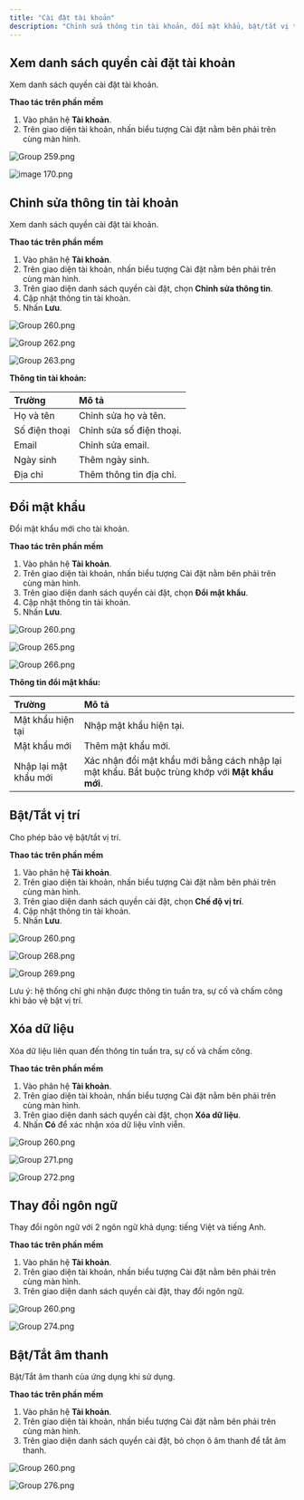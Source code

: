 ```yaml
---
title: "Cài đặt tài khoản"
description: "Chỉnh sửa thông tin tài khoản, đổi mật khẩu, bật/tắt vị trí, xóa dữ liệu, thay đổi ngôn ngữ và bật/tắt âm thanh."
---
```


## Xem danh sách quyền cài đặt tài khoản

Xem danh sách quyền cài đặt tài khoản.

**Thao tác trên phần mềm**

1. Vào phân hệ **Tài khoản**.
2. Trên giao diện tài khoản, nhấn biểu tượng Cài đặt nằm bên phải trên cùng màn hình.

![Group 259.png](/images/Group259.png)

![image 170.png](/images/image170.png)

## Chỉnh sửa thông tin tài khoản

Xem danh sách quyền cài đặt tài khoản.

**Thao tác trên phần mềm**

1. Vào phân hệ **Tài khoản**.
2. Trên giao diện tài khoản, nhấn biểu tượng Cài đặt nằm bên phải trên cùng màn hình.
3. Trên giao diện danh sách quyền cài đặt, chọn **Chỉnh sửa thông tin**.
4. Cập nhật thông tin tài khoản.
5. Nhấn **Lưu**.

![Group 260.png](/images/Group260.png)

![Group 262.png](/images/Group262.png)

![Group 263.png](/images/Group263.png)

**Thông tin tài khoản:**

| Trường        | Mô tả                    |
| :------------ | :----------------------- |
| Họ và tên     | Chỉnh sửa họ và tên.     |
| Số điện thoại | Chỉnh sửa số điện thoại. |
| Email         | Chỉnh sửa email.         |
| Ngày sinh     | Thêm ngày sinh.          |
| Địa chỉ       | Thêm thông tin địa chỉ.  |

## Đổi mật khẩu

Đổi mật khẩu mới cho tài khoản.

**Thao tác trên phần mềm**

1. Vào phân hệ **Tài khoản**.
2. Trên giao diện tài khoản, nhấn biểu tượng Cài đặt nằm bên phải trên cùng màn hình.
3. Trên giao diện danh sách quyền cài đặt, chọn **Đổi mật khẩu**.
4. Cập nhật thông tin tài khoản.
5. Nhấn **Lưu**.

![Group 260.png](/images/Group260.png)

![Group 265.png](/images/Group265.png)

![Group 266.png](/images/Group266.png)

**Thông tin đổi mật khẩu:**

| Trường                | Mô tả                                                                                            |
| :-------------------- | :----------------------------------------------------------------------------------------------- |
| Mật khẩu hiện tại     | Nhập mật khẩu hiện tại.                                                                          |
| Mật khẩu mới          | Thêm mật khẩu mới.                                                                               |
| Nhập lại mật khẩu mới | Xác nhận đổi mật khẩu mới bằng cách nhập lại mật khẩu. Bắt buộc trùng khớp với **Mật khẩu mới**. |

## Bật/Tắt vị trí

Cho phép bảo vệ bật/tắt vị trí.

**Thao tác trên phần mềm**

1. Vào phân hệ **Tài khoản**.
2. Trên giao diện tài khoản, nhấn biểu tượng Cài đặt nằm bên phải trên cùng màn hình.
3. Trên giao diện danh sách quyền cài đặt, chọn **Chế độ vị trí**.
4. Cập nhật thông tin tài khoản.
5. Nhấn **Lưu**.

![Group 260.png](/images/Group260.png)

![Group 268.png](/images/Group268.png)

![Group 269.png](/images/Group269.png)

<Info>
  Lưu ý: hệ thống chỉ ghi nhận được thông tin tuần tra, sự cố và chấm công khi bảo vệ bật vị trí.
</Info>

## Xóa dữ liệu

Xóa dữ liệu liên quan đến thông tin tuần tra, sự cố và chấm công.

**Thao tác trên phần mềm**

1. Vào phân hệ **Tài khoản**.
2. Trên giao diện tài khoản, nhấn biểu tượng Cài đặt nằm bên phải trên cùng màn hình.
3. Trên giao diện danh sách quyền cài đặt, chọn **Xóa dữ liệu**.
4. Nhấn **Có** để xác nhận xóa dữ liệu vĩnh viễn.

![Group 260.png](/images/Group260.png)

![Group 271.png](/images/Group271.png)

![Group 272.png](/images/Group272.png)

## Thay đổi ngôn ngữ

Thay đổi ngôn ngữ với 2 ngôn ngữ khả dụng: tiếng Việt và tiếng Anh.

**Thao tác trên phần mềm**

1. Vào phân hệ **Tài khoản**.
2. Trên giao diện tài khoản, nhấn biểu tượng Cài đặt nằm bên phải trên cùng màn hình.
3. Trên giao diện danh sách quyền cài đặt, thay đổi ngôn ngữ.

![Group 260.png](/images/Group260.png)

![Group 274.png](/images/Group274.png)

## Bật/Tắt âm thanh

Bật/Tắt âm thanh của ứng dụng khi sử dụng.

**Thao tác trên phần mềm**

1. Vào phân hệ **Tài khoản**.
2. Trên giao diện tài khoản, nhấn biểu tượng Cài đặt nằm bên phải trên cùng màn hình.
3. Trên giao diện danh sách quyền cài đặt, bỏ chọn ô âm thanh để tắt âm thanh.

![Group 260.png](/images/Group260.png)

![Group 276.png](/images/Group276.png)